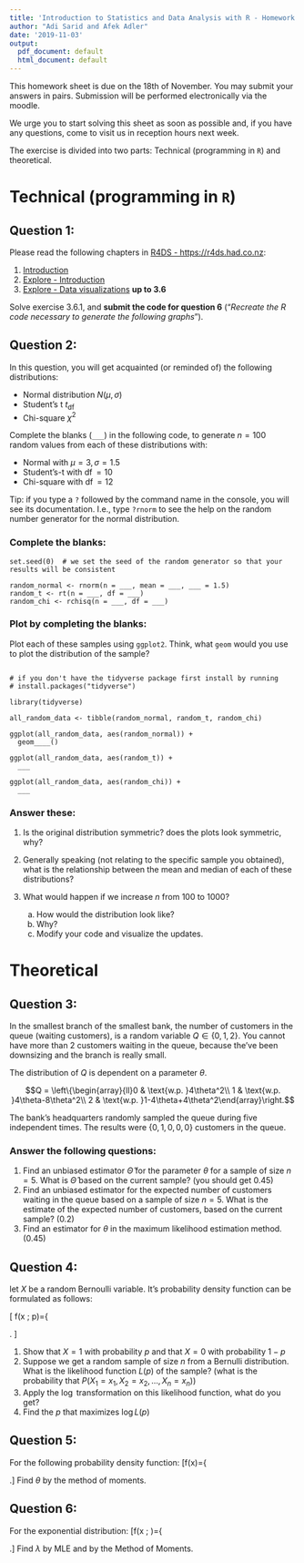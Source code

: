```yaml
---
title: 'Introduction to Statistics and Data Analysis with R - Homework #1'
author: "Adi Sarid and Afek Adler"
date: '2019-11-03'
output:
  pdf_document: default
  html_document: default
---
```


This homework sheet is due on the 18th of November. You may submit your answers in pairs.
Submission will be performed electronically via the moodle.

We urge you to start solving this sheet as soon as possible and, if you have any questions, come to visit us in reception hours next week.

The exercise is divided into two parts: Technical (programming in `R`) and theoretical.

# Technical (programming in `R`)

## Question 1:

Please read the following chapters in [R4DS - https://r4ds.had.co.nz](https://r4ds.had.co.nz):

   1. [Introduction](https://r4ds.had.co.nz/introduction.html)
   2. [Explore - Introduction](https://r4ds.had.co.nz/explore-intro.html)
   3. [Explore - Data visualizations](https://r4ds.had.co.nz/data-visualisation.html) **up to 3.6**
   
Solve exercise 3.6.1, and **submit the code for question 6** ("*Recreate the R code necessary to generate the following graphs*").

## Question 2:

In this question, you will get acquainted (or reminded of) the following distributions:

   * Normal distribution $N(\mu, \sigma)$
   * Student's t $t_{\operatorname{df}}$
   * Chi-square $\chi^2$

Complete the blanks (`___`) in the following code, to generate $n=100$ random values from each of these distributions with:

   * Normal with $\mu=3, \sigma = 1.5$
   * Student's-t with $\operatorname{df}=10$
   * Chi-square with $\operatorname{df}=12$

Tip: if you type a `?` followed by the command name in the console, you will see its documentation. I.e., type `?rnorm` to see the help on the random number generator for the normal distribution.

### Complete the blanks:

```
set.seed(0)  # we set the seed of the random generator so that your results will be consistent

random_normal <- rnorm(n = ___, mean = ___, ___ = 1.5)
random_t <- rt(n = ___, df = ___)
random_chi <- rchisq(n = ___, df = ___)

```

### Plot by completing the blanks:

Plot each of these samples using `ggplot2`. Think, what `geom` would you use to plot the distribution of the sample?

```

# if you don't have the tidyverse package first install by running
# install.packages("tidyverse")

library(tidyverse) 

all_random_data <- tibble(random_normal, random_t, random_chi)

ggplot(all_random_data, aes(random_normal)) + 
  geom____()

ggplot(all_random_data, aes(random_t)) + 
  ___

ggplot(all_random_data, aes(random_chi)) + 
  ___

```

### Answer these:

   1. Is the original distribution symmetric? does the plots look symmetric, why?
   2. Generally speaking (not relating to the specific sample you obtained), what is the relationship between the mean and median of each of these distributions?
   3. What would happen if we increase $n$ from 100 to 1000? 
   
      a. How would the distribution look like? 
      b. Why? 
      c. Modify your code and visualize the updates.


# Theoretical

## Question 3:

In the smallest branch of the smallest bank, the number of customers in the queue (waiting customers), is a random variable $Q\in\{0,1,2\}$. You cannot have more than 2 customers waiting in the queue, because the've been downsizing and the branch is really small.

The distribution of $Q$ is dependent on a parameter $\theta$.

$$Q = \left\{\begin{array}{ll}0 & \text{w.p. }4\theta^2\\
1 & \text{w.p. }4\theta-8\theta^2\\
2 & \text{w.p. }1-4\theta+4\theta^2\end{array}\right.$$

The bank's headquarters randomly sampled the queue during five independent times. The results were $\{0,1,0,0,0\}$ customers in the queue.

### Answer the following questions:

   1. Find an unbiased estimator $\hat{\Theta}$ for the parameter $\theta$ for a sample of size $n=5$. What is $\hat{\Theta}$ based on the current sample? (you should get 0.45)
   2. Find an unbiased estimator for the expected number of customers waiting in the queue based on a sample of size $n=5$. What is the estimate of the expected number of customers, based on the current sample? (0.2)
   3. Find an estimator for $\theta$ in the maximum likelihood estimation method. (0.45)
   
## Question 4:

let $X$ be a random Bernoulli variable. It's probability density function can be formulated as follows:

\[
f(x ; p)=\left\{\begin{array}{ll}{p^{x}(1-p)^{1-x}} & {x=0,1} \\ {0} & {\text { otherwise }}\end{array}\right.
\]

1. Show that $X=1$ with probability $p$ and that $X=0$ with probability $1-p$
2. Suppose we get a random sample of size $n$ from a Bernulli distribution. What is the likelihood function $L(p)$ of the sample? (what is the probability that $P\left(X_{1}=x_{1}, X_{2}=x_{2}, \ldots, X_{n}=x_{n}\right)$)
3. Apply the $\log$ transformation on this likelihood function, what do you get?
4. Find the $p$ that maximizes $\log L(p)$

## Question 5:

For the following probability density function:
\[f(x)=\left\{\begin{array}{ll}{\frac{2}{\theta^{2}}(\theta-x)} & {0<x<\theta} \\ {0} & {\text { else }}\end{array}\right.\]
Find $\theta$ by the method of moments.

## Question 6:

For the exponential distribution:
\[f(x ; \lambda)=\left\{\begin{array}{ll}{\lambda e^{-\lambda x}} & {x \geq 0} \\ {0} & {x<0}\end{array}\right.\]
Find $\lambda$ by MLE and by the Method of Moments.

